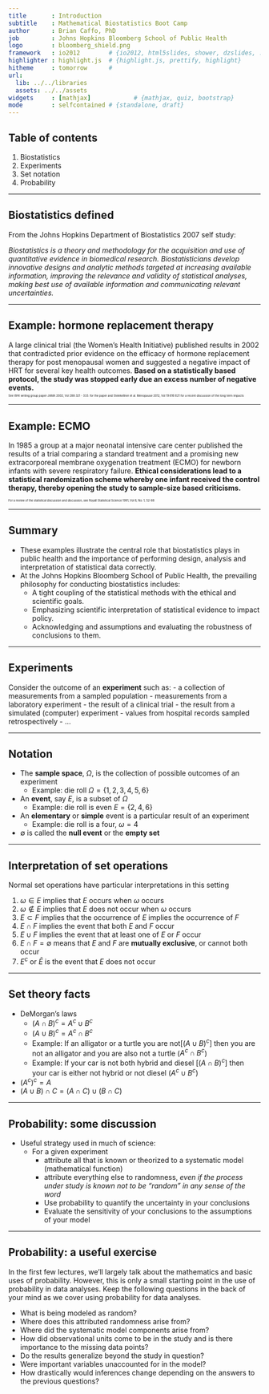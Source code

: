 ```yaml
---
title       : Introduction
subtitle    : Mathematical Biostatistics Boot Camp
author      : Brian Caffo, PhD
job         : Johns Hopkins Bloomberg School of Public Health
logo        : bloomberg_shield.png
framework   : io2012        # {io2012, html5slides, shower, dzslides, ...}
highlighter : highlight.js  # {highlight.js, prettify, highlight}
hitheme     : tomorrow      # 
url:
  lib: ../../libraries
  assets: ../../assets
widgets     : [mathjax]            # {mathjax, quiz, bootstrap}
mode        : selfcontained # {standalone, draft}
---
```


## Table of contents

1. Biostatistics
2. Experiments
3. Set notation
4. Probability

---

## Biostatistics defined

From the Johns Hopkins Department of Biostatistics 2007 self study:

_Biostatistics is a theory and methodology for the acquisition and use of quantitative evidence in biomedical research. Biostatisticians develop innovative designs and analytic methods targeted at increasing available information, improving the relevance and validity of statistical analyses, making best use of available information and communicating relevant uncertainties._

---

## Example: hormone replacement therapy

A large clinical trial (the Women’s Health Initiative) published results in 2002 that contradicted prior evidence on the efficacy of hormone replacement therapy for post menopausal women and suggested a negative impact of HRT for several key health outcomes. **Based on a statistically based protocol, the study was stopped early due an excess number of negative events.**
<p style=font-size:40%>See WHI writing group paper JAMA 2002, Vol 288:321 - 333. for the paper and Steinkellner et al. Menopause 2012, Vol 19:616 621 for a recent discussion of the long term impacts</p>

---

## Example: ECMO

In 1985 a group at a major neonatal intensive care center published the results of a trial comparing a standard treatment and a promising new extracorporeal membrane oxygenation treatment (ECMO) for newborn infants with severe respiratory failure. **Ethical considerations lead to a statistical randomization scheme whereby one infant received the control therapy, thereby opening the study to sample-size based criticisms.**

<p style=font-size:40%>For a review of the statistical discussion and discussion, see Royall Statistical Science 1991, Vol 6, No. 1, 52-88</p>

---

## Summary

- These examples illustrate the central role that biostatistics plays in public health and the importance of performing design, analysis and interpretation of statistical data correctly.
- At the Johns Hopkins Bloomberg School of Public Health, the prevailing philosophy for conducting biostatistics includes:
  - A tight coupling of the statistical methods with the ethical and scientific goals.
  - Emphasizing scientific interpretation of statistical evidence to impact policy.
  - Acknowledging and assumptions and evaluating the robustness of conclusions to
them.

---

## Experiments

Consider the outcome of an **experiment** such as:
- a collection of measurements from a sampled population
- measurements from a laboratory experiment
- the result of a clinical trial
- the result from a simulated (computer) experiment
- values from hospital records sampled retrospectively
- ...

---

## Notation

- The **sample space**, $\Omega$, is the collection of possible outcomes of an experiment
  - Example: die roll $\Omega = \{1,2,3,4,5,6\}$
- An **event**, say $E$, is a subset of $\Omega$ 
  - Example: die roll is even $E = \{2,4,6\}$
- An **elementary** or **simple** event is a particular result
  of an experiment
  - Example: die roll is a four, $\omega = 4$
- $\emptyset$ is called the **null event** or the **empty set**

---

## Interpretation of set operations

Normal set operations have particular interpretations in this setting

1. $\omega \in E$ implies that $E$ occurs when $\omega$ occurs
2. $\omega \not\in E$ implies that $E$ does not occur when $\omega$ occurs
3. $E \subset F$ implies that the occurrence of $E$ implies the occurrence of $F$
4. $E \cap F$  implies the event that both $E$ and $F$ occur
5. $E \cup F$ implies the event that at least one of $E$ or $F$ occur
6. $E \cap F=\emptyset$ means that $E$ and $F$ are **mutually exclusive**, or cannot both occur
7. $E^c$ or $\bar E$ is the event that $E$ does not occur

---

## Set theory facts


- DeMorgan's laws  
  * $(A \cap B)^c = A^c \cup B^c$  
  * $(A \cup B)^c = A^c \cap B^c$
  * Example: If an alligator or a turtle you are not[$(A \cup B)^c$]
    then you are not an alligator and you are also not a turtle ($A^c \cap B^c$)
  * Example: If your car is not both hybrid and diesel [$(A \cap B)^c$]
    then your car is either not hybrid or not diesel ($A^c \cup B^c$)
- $(A^c)^c = A$
- $(A \cup B) \cap C = (A \cap C) \cup (B \cap C)$


---

## Probability: some discussion

- Useful strategy used in much of science:
  * For a given experiment
      * attribute all that is known or theorized to a systematic model (mathematical function)
      * attribute everything else to randomness, _even if the process under study is known not to be “random” in any sense of the word_
      * Use probability to quantify the uncertainty in your conclusions
      * Evaluate the sensitivity of your conclusions to the assumptions of your model

---

## Probability: a useful exercise

In the first few lectures, we’ll largely talk about the mathematics and basic uses of probability. However, this is only a small starting point in the use of probability in data analyses. Keep the following questions in the back of your mind as we cover using probability for data analyses.

- What is being modeled as random?
- Where does this attributed randomness arise from?
- Where did the systematic model components arise from?
- How did observational units come to be in the study and is there importance to the missing data points?
- Do the results generalize beyond the study in question?
- Were important variables unaccounted for in the model?
- How drastically would inferences change depending on the answers to the previous questions?